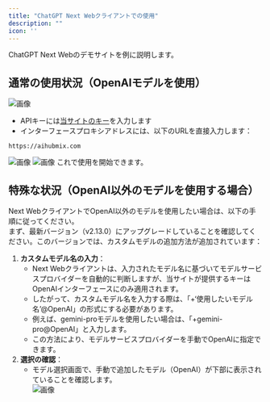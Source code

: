 ```yaml
---
title: "ChatGPT Next Webクライアントでの使用"
description: ""
icon: ''
---
```


ChatGPT Next Webのデモサイトを例に説明します。   
## 通常の使用状況（OpenAIモデルを使用）
![画像](../../public/cn/image3.png)  
- APIキーには[当サイトのキー](https://aihubmix.com/token)を入力します  
- インターフェースプロキシアドレスには、以下のURLを直接入力します：
``` 
https://aihubmix.com
```
![画像](../../public/cn/image4.png)
![画像](../../public/cn/image5.png)
これで使用を開始できます。  
## 特殊な状況（OpenAI以外のモデルを使用する場合）  
Next WebクライアントでOpenAI以外のモデルを使用したい場合は、以下の手順に従ってください。  
まず、最新バージョン（v2.13.0）にアップグレードしていることを確認してください。このバージョンでは、カスタムモデルの追加方法が追加されています：  
1. **カスタムモデル名の入力**：
   - Next Webクライアントは、入力されたモデル名に基づいてモデルサービスプロバイダーを自動的に判断しますが、当サイトが提供するキーはOpenAIインターフェースにのみ適用されます。   
   - したがって、カスタムモデル名を入力する際は、「+‘使用したいモデル名’@OpenAI」の形式にする必要があります。
   - 例えば、gemini-proモデルを使用したい場合は、「+gemini-pro@OpenAI」と入力します。
   - この方法により、モデルサービスプロバイダーを手動でOpenAIに指定できます。  
2. **選択の確認**：
   - モデル選択画面で、手動で追加したモデル（OpenAI）が下部に表示されていることを確認します。  
![画像](../../public/cn/juhe5.png)